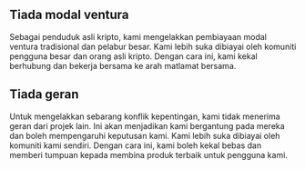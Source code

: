 ## Tiada modal ventura

<div className="h-2"/>

Sebagai penduduk asli kripto, kami mengelakkan pembiayaan modal ventura tradisional dan pelabur besar. Kami lebih suka dibiayai oleh komuniti pengguna besar dan orang asli kripto. Dengan cara ini, kami kekal berhubung dan bekerja bersama ke arah matlamat bersama.

<div className="h-4"/>

## Tiada geran

<div className="h-2"/>

Untuk mengelakkan sebarang konflik kepentingan, kami tidak menerima geran dari projek lain. Ini akan menjadikan kami bergantung pada mereka dan boleh mempengaruhi keputusan kami. Kami lebih suka dibiayai oleh komuniti kami sendiri. Dengan cara ini, kami boleh kekal bebas dan memberi tumpuan kepada membina produk terbaik untuk pengguna kami.

